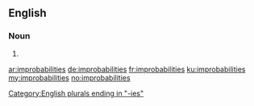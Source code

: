 ==English==

===Noun===
{{head|en|plural}}

# {{plural of|improbability|lang=en}}

[[Category:English plurals ending in "-ies"]]

[[ar:improbabilities]]
[[de:improbabilities]]
[[fr:improbabilities]]
[[ku:improbabilities]]
[[my:improbabilities]]
[[no:improbabilities]]